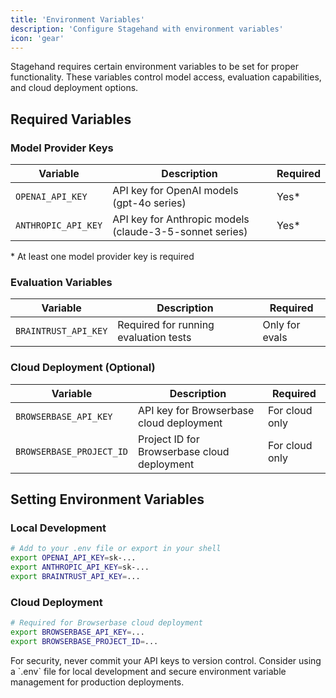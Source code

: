 ```yaml
---
title: 'Environment Variables'
description: 'Configure Stagehand with environment variables'
icon: 'gear'
---
```


Stagehand requires certain environment variables to be set for proper functionality. These variables control model access, evaluation capabilities, and cloud deployment options.

## Required Variables

### Model Provider Keys
| Variable | Description | Required |
|----------|-------------|-----------|
| `OPENAI_API_KEY` | API key for OpenAI models (gpt-4o series) | Yes* |
| `ANTHROPIC_API_KEY` | API key for Anthropic models (claude-3-5-sonnet series) | Yes* |

\* At least one model provider key is required

### Evaluation Variables
| Variable | Description | Required |
|----------|-------------|-----------|
| `BRAINTRUST_API_KEY` | Required for running evaluation tests | Only for evals |

### Cloud Deployment (Optional)
| Variable | Description | Required |
| ---------|-------------|-----------|
| `BROWSERBASE_API_KEY` | API key for Browserbase cloud deployment | For cloud only |
| `BROWSERBASE_PROJECT_ID` | Project ID for Browserbase cloud deployment | For cloud only |

## Setting Environment Variables

### Local Development
```bash
# Add to your .env file or export in your shell
export OPENAI_API_KEY=sk-...
export ANTHROPIC_API_KEY=sk-...
export BRAINTRUST_API_KEY=...
```

### Cloud Deployment
```bash
# Required for Browserbase cloud deployment
export BROWSERBASE_API_KEY=...
export BROWSERBASE_PROJECT_ID=...
```

<Tip>
For security, never commit your API keys to version control. Consider using a `.env` file for local development and secure environment variable management for production deployments.
</Tip>
